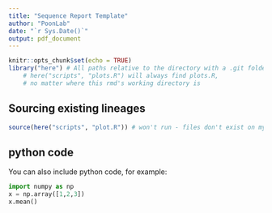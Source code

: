 ```yaml
---
title: "Sequence Report Template"
author: "PoonLab"
date: "`r Sys.Date()`"
output: pdf_document
---
```


```r
knitr::opts_chunk$set(echo = TRUE)
library("here") # All paths relative to the directory with a .git folder
    # here("scripts", "plots.R") will always find plots.R,
    # no matter where this rmd's working directory is

```

## Sourcing existing lineages

```r
source(here("scripts", "plot.R")) # won't run - files don't exist on my machine
```

## python code

You can also include python code, for example:

```python
import numpy as np
x = np.array([1,2,3])
x.mean()
```

